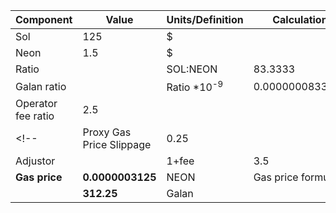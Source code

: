 | Component                | Value            | Units/Definition        | Calculation       |
| ------------------------ | ---------------- | ----------------------- | ----------------- |
| Sol                      | 125              | $                       |                   |
| Neon                     | 1.5              | $                       |                   |
| Ratio                    |                  | SOL:NEON                | 83.3333           |
| Galan ratio              |                  | Ratio \*10<sup>-9</sup> | 0.0000000833333   |
| Operator fee ratio       | 2.5              |                         |                   |
<!--| Proxy Gas Price Slippage | 0.25             |                         |                   |-->
| Adjustor                 |                  | 1+fee<!--+slippage-->   | <!--3.75-->3.5    |
| **Gas price**            | **0.0000003125** | NEON                    | Gas price formula |
|                          |<!--312.5-->**312.25**| Galan               |                   |
